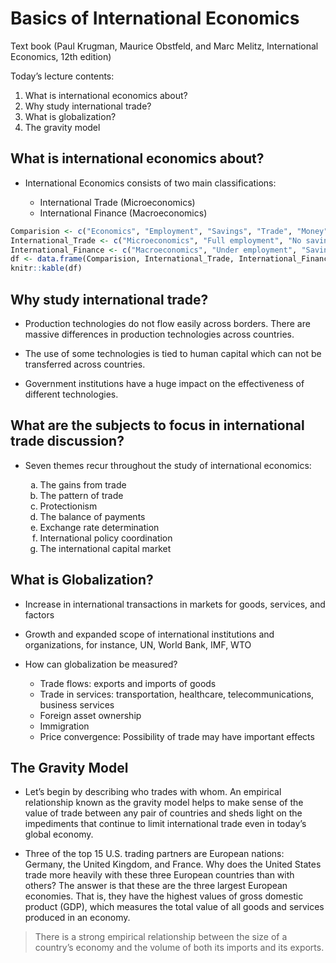 # Basics of International Economics

Text book (Paul Krugman, Maurice Obstfeld, and Marc Melitz, International Economics, 12th edition)

Today's lecture contents:

1. What is international economics about?
2. Why study international trade?
3. What is globalization?
4. The gravity model

## What is international economics about?

- International Economics consists of two main classifications:

   - International Trade (Microeconomics)
   - International Finance (Macroeconomics)

```r
Comparision <- c("Economics", "Employment", "Savings", "Trade", "Money")
International_Trade <- c("Microeconomics", "Full employment", "No savings", "Balance", "Real transaction")
International_Finance <- c("Macroeconomics", "Under employment", "Savings", "Imbalance", "Monetary transaction")
df <- data.frame(Comparision, International_Trade, International_Finance)
knitr::kable(df)
```

## Why study international trade?

- Production technologies do not flow easily across borders. There are massive differences in production technologies across countries.

- The use of some technologies is tied to human capital which can not be transferred across countries.

- Government institutions have a huge impact on the effectiveness of different technologies.

## What are the subjects to focus in international trade discussion?

- Seven themes recur throughout the study of international economics: 

   a. The gains from trade
   b. The pattern of trade
   c. Protectionism
   d. The balance of payments
   e. Exchange rate determination
   f. International policy coordination
   g. The international capital market

## What is Globalization?

- Increase in international transactions in markets for goods, services, and factors

- Growth and expanded scope of international institutions and
organizations, for instance, UN, World Bank, IMF, WTO

- How can globalization be measured?

  - Trade flows: exports and imports of goods
  - Trade in services: transportation, healthcare, telecommunications, business services
  - Foreign asset ownership
  - Immigration
  - Price convergence: Possibility of trade may have important effects

## The Gravity Model

- Let’s begin by describing who trades with whom. An empirical relationship known as the gravity model helps to make sense of the value of trade between any pair of countries and sheds light on the impediments that continue to limit international trade even in today’s global economy.

- Three of the top 15 U.S. trading partners are European nations: Germany, the United Kingdom, and France. Why does the United States trade more heavily with these three European countries than with others? The answer is that these are the three largest European economies. That is, they have the highest values of gross domestic product (GDP), which measures the total value of all goods and services produced in an economy. 

> There is a strong empirical relationship between the size of a country’s economy and the volume of both its imports and its exports.

